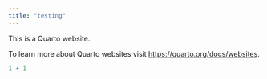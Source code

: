 ```yaml
---
title: "testing"
---
```


This is a Quarto website.

To learn more about Quarto websites visit <https://quarto.org/docs/websites>.

```r
1 + 1
```

